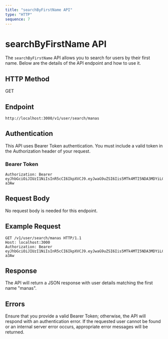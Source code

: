 ```yaml
---
title: "searchByFirstName API"
type: "HTTP"
sequence: 7
---
```


# searchByFirstName API

The `searchByFirstName` API allows you to search for users by their first name. Below are the details of the API endpoint and how to use it.

## HTTP Method

GET

## Endpoint

```plaintext
http://localhost:3000/v1/user/search/manas
```

## Authentication

This API uses Bearer Token authentication. You must include a valid token in the Authorization header of your request.

### Bearer Token

```plaintext
Authorization: Bearer eyJhbGciOiJIUzI1NiIsInR5cCI6IkpXVCJ9.eyJwaG9uZSI6Iis5MTk4MTI5NDA3MDYiLCJ1aWQiOiI1Z2VhcGdhcHhzIn0.yNyKfoOQouzSNDwp_5rJ9CAEMVJo5uqueJHNpG-a3Aw
```

## Request Body

No request body is needed for this endpoint.

## Example Request

```http
GET /v1/user/search/manas HTTP/1.1
Host: localhost:3000
Authorization: Bearer eyJhbGciOiJIUzI1NiIsInR5cCI6IkpXVCJ9.eyJwaG9uZSI6Iis5MTk4MTI5NDA3MDYiLCJ1aWQiOiI1Z2VhcGdhcHhzIn0.yNyKfoOQouzSNDwp_5rJ9CAEMVJo5uqueJHNpG-a3Aw
```

## Response

The API will return a JSON response with user details matching the first name "manas".

## Errors

Ensure that you provide a valid Bearer Token; otherwise, the API will respond with an authentication error. If the requested user cannot be found or an internal server error occurs, appropriate error messages will be returned.
